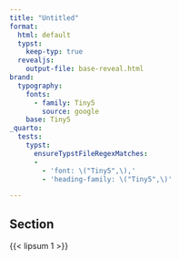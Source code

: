 ```yaml
---
title: "Untitled"
format:
  html: default
  typst:
    keep-typ: true
  revealjs:
    output-file: base-reveal.html
brand:
  typography:
    fonts:
      - family: Tiny5
        source: google
    base: Tiny5
_quarto:
  tests:
    typst:
      ensureTypstFileRegexMatches:
      -
        - 'font: \("Tiny5",\),'
        - 'heading-family: \("Tiny5",\)'

---
```


## Section

{{< lipsum 1 >}}